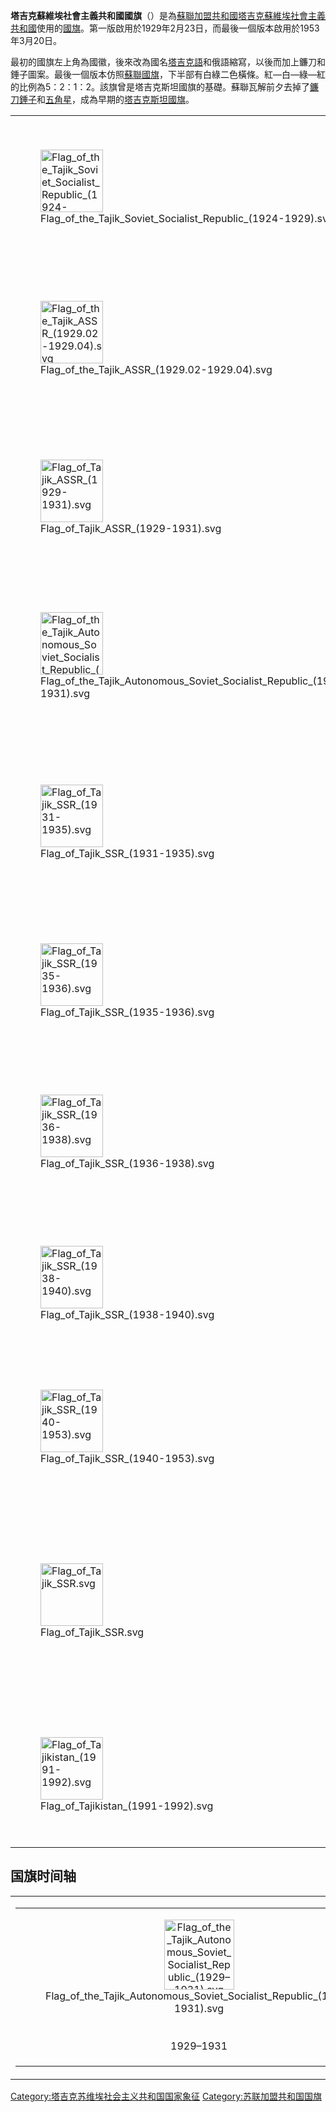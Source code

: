 {{Infobox flag
| Name = 塔吉克苏维埃社会主义共和国
| Article = 国旗
| Imagetext = 塔吉克苏维埃社会主义共和国国旗（1953年至1991年）
| Image = Flag of Tajik SSR.svg
| Use = 110000
| Symbol = {{FIAV|historical}}{{FIAV|twosided}}
| Proportion = 1:2
| Adoption = 
| Design = 1953年3月20日
| Imagetext2 = 
| Image2 = Flag of Tajikistan (1991-1992).svg
| Nickname2 = 反面旗幟
| Use2 = 
| Symbol2 = 
| Proportion2 = 1:2
| Adoption2 = 
| Design2 = 在塔吉克苏维埃社会主义共和国国旗没有[[锤子和镰刀|锤子和镰刀]]。 （1992年以前也使用）。
| Designer2 = 
}}
'''塔吉克蘇維埃社會主義共和國國旗'''（{{lang-ru|Флаг Таджикской ССР}}）是為[[蘇聯加盟共和國|蘇聯加盟共和國]][[塔吉克蘇維埃社會主義共和國|塔吉克蘇維埃社會主義共和國]]使用的[[國旗|國旗]]。第一版啟用於1929年2月23日，而最後一個版本啟用於1953年3月20日。

最初的國旗左上角為國徽，後來改為國名[[塔吉克語|塔吉克語]]和俄語縮寫，以後而加上鐮刀和錘子圖案。最後一個版本仿照[[蘇聯國旗|蘇聯國旗]]，下半部有白綠二色橫條。紅—白—綠—紅的比例為5：2：1：2。該旗曾是塔吉克斯坦國旗的基礎。蘇聯瓦解前夕去掉了[[锤子和镰刀|鐮刀錘子]]和[[红色五角星|五角星]]，成為早期的[[塔吉克斯坦國旗|塔吉克斯坦國旗]]。

{| class="wikitable"
|-
| [[File:Flag_of_the_Tajik_Soviet_Socialist_Republic_(1924-1929).svg|100px]]||1924-1929 || 塔吉克苏维埃社会主义共和国国旗|| 1924年启用，左上角为国徽。
|-
| [[File:Flag_of_the_Tajik_ASSR_(1929.02-1929.04).svg|100px]]||1929 || 塔吉克苏维埃社会主义自治共和国国旗|| 1929年2月23日启用，左上角为国徽。
|-
| [[File:Flag_of_Tajik_ASSR_(1929-1931).svg|100px]]|| 1929-1931||塔吉克苏维埃社会主义自治共和国国旗 ||
|-
| [[File:Flag_of_the_Tajik_Autonomous_Soviet_Socialist_Republic_(1929–1931).svg|100px]]|| 1929年4月-1931年2月24日||塔吉克苏维埃社会主义自治共和国国旗 ||
|-
| [[File:Flag_of_Tajik_SSR_(1931-1935).svg|100px]]|| 1931年2月24日-1935年7月4日||[[塔吉克苏维埃社会主义共和国国旗|塔吉克苏维埃社会主义共和国国旗]]，拉丁字母 ||
|-
| [[File:Flag_of_Tajik_SSR_(1935-1936).svg|100px]]|| 1935年7月4日-1936年5月26日||塔吉克苏维埃社会主义共和国国旗||拉丁字母
|-
| [[File:Flag_of_Tajik_SSR_(1936-1938).svg|100px]]|| 1936年5月26日-1938年||塔吉克苏维埃社会主义共和国国旗|| 拉丁字母和西里尔字母，带镰刀锤子
|-
| [[File:Flag_of_Tajik_SSR_(1938-1940).svg|100px]]|| 1938年-1940年9月28日||塔吉克苏维埃社会主义共和国国旗||拉丁字母和西里尔字母
|-
| [[File:Flag_of_Tajik_SSR_(1940-1953).svg|100px]]|| 1940年9月28日-1953年|| 塔吉克苏维埃社会主义共和国国旗   ||只有西里尔字母
|-
| [[File:Flag_of_Tajik_SSR.svg|100px]]||1953年4月20日-1991年9月9日 ||塔吉克苏维埃社会主义共和国国旗   ||唯一使用泛伊朗主义[[伊朗国旗|旗帜]]颜色的苏联加盟共和国国旗
|-
| [[File:Flag_of_Tajikistan_(1991-1992).svg|100px]]||1991年9月10日-1992年11月24日 ||塔吉克苏维埃社会主义共和国国旗   ||去掉镰刀锤子
|}


==国旗时间轴==
{| cellpadding="0" cellspacing="0" style="margin:auto; border:1px solid #ccc; background:#fff;"
|-
|
{| cellspacing=3 cellpadding=3 style="background:#fff;"
|-
| style="width:180px; text-align:center;" | [[File:Flag_of_the_Tajik_Autonomous_Soviet_Socialist_Republic_(1929–1931).svg|112px]]
| style="width:180px; text-align:center;" | [[File:Flag_of_Tajik_SSR_(1931-1935).svg|112px]]
| style="width:180px; text-align:center;" | [[File:Flag_of_Tajik_SSR_(1935-1936).svg|112px]]
| style="width:180px; text-align:center;" | [[File:Flag_of_Tajik_SSR_(1936-1938).svg|112px]]
| style="width:180px; text-align:center;" | [[File:Flag_of_Tajik_SSR_(1938-1940).svg|112px]]
| style="width:180px; text-align:center;" | [[File:Flag_of_Tajik_SSR_(1940-1953).svg|112px]]
| style="width:180px; text-align:center;" | [[File:Flag_of_Tajik_SSR.svg|112px]]
| style="width:180px; text-align:center;" | [[File:Flag_of_Tajikistan_(1991-1992).svg|112px]]
| style="width:180px; text-align:center;" | [[File:Flag_of_Tajikistan.svg|112px]]
|-
| align=center | 1929–1931
| align=center | 1931–1935
| align=center | 1935–1936
| align=center | 1936–1938
| align=center | 1938–1940
| align=center | 1940–1953
| align=center | 1953–1991
| align=center | 1991–1992
| align=center | 1992-至今
|}
|}
{{Flag USSR}}
[[Category:塔吉克苏维埃社会主义共和国国家象征|Category:塔吉克苏维埃社会主义共和国国家象征]]
[[Category:苏联加盟共和国国旗|Category:苏联加盟共和国国旗]]